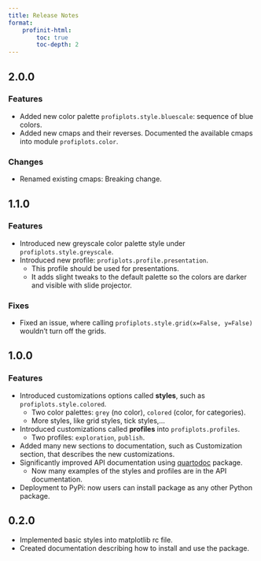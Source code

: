 ```yaml
---
title: Release Notes
format:
    profinit-html:
        toc: true
        toc-depth: 2
---
```


## 2.0.0

### Features

- Added new color palette `profiplots.style.bluescale`: sequence of blue colors.
- Added new cmaps and their reverses. Documented the available cmaps into module `profiplots.color`.

### Changes

- Renamed existing cmaps: Breaking change.

## 1.1.0

### Features

- Introduced new greyscale color palette style under `profiplots.style.greyscale`.
- Introduced new profile: `profiplots.profile.presentation`.
    - This profile should be used for presentations.
    - It adds slight tweaks to the default palette so the colors are darker and visible with slide projector.

### Fixes

- Fixed an issue, where calling `profiplots.style.grid(x=False, y=False)` wouldn't turn off the grids.

## 1.0.0

### Features

- Introduced customizations options called **styles**, such as `profiplots.style.colored`.
    - Two color palettes: `grey` (no color), `colored` (color, for categories).
    - More styles, like grid styles, tick styles,...
- Introduced customizations called **profiles** into `profiplots.profiles`.
    - Two profiles: `exploration`, `publish`.
- Added many new sections to documentation, such as Customization section, that describes the new customizations.
- Significantly improved API documentation using [quartodoc](https://machow.github.io/quartodoc/) package.
    - Now many examples of the styles and profiles are in the API documentation.
- Deployment to PyPi: now users can install package as any other Python package.


## 0.2.0

- Implemented basic styles into matplotlib rc file.
- Created documentation describing how to install and use the package.